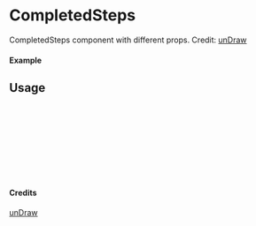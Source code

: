 
<Meta of={CompletedSteps} title="unDraw/CompletedSteps" />

# CompletedSteps

CompletedSteps component with different props.
Credit: [unDraw](https://undraw.co/illustrations)

#### Example

<Canvas of={CompletedSteps.Primary} />

## Usage

```ts
import { CompletedSteps } from "yadl-ui";

const Example = () => {
  return (
      <CompletedSteps />
  );
};

export default Example;
```

#### Credits
[unDraw](https://undraw.co/illustrations)

